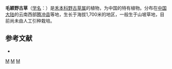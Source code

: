 {{Speciesbox
| genus = Arundinella
| species = tricholepis
| authority = [[孙必兴|B. S. Sun]] et Z. H. Hu
}}

'''毛颖野古草'''（[[学名|学名]]：{{lang|la|''Arundinella tricholepis''}}）是[[禾本科|禾本科]][[野古草属|野古草属]]的植物，为中国的特有植物。分布在[[中国大陆|中国大陆]]的云南西部[[腾冲县|腾冲县]]等地，生长于海拔1,700米的地区，一般生于山坡草地，目前尚未由人工引种栽培。

== 参考文献 ==
<div class="references-small">
* {{cite web| url =http://www.bioinfo.cn/db05/KmzwSpecies.php?action=view&id=10123| title =毛颖野古草| work =《中国高等植物数据库全库》| publisher =中国科学院微生物研究所| author =昆明植物研究所| accessdate =2009-02-24| deadurl =yes| archiveurl =https://web.archive.org/web/20160305055733/http://www.bioinfo.cn/db05/KmzwSpecies.php?action=view&id=10123| archivedate =2016-03-05}}
</div>
{{Taxonbar|from=Q11128662}}

{{DEFAULTSORT:Arundinella tricholepis}}
[[Category:野古草属|M]]
[[Category:中国特有植物|M]]
[[Category:云南植物|M]]